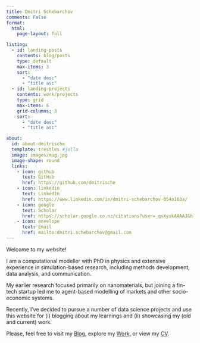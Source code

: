 ```yaml
---
title: Dmitri Schebarchov
comments: False
format:
  html:
    page-layout: full

listing:
  - id: landing-posts
    contents: blog/posts
    type: default
    max-items: 3
    sort:
      - "date desc"
      - "title asc"
  - id: landing-projects
    contents: work/projects
    type: grid
    max-items: 6
    grid-columns: 3
    sort: 
      - "date desc"
      - "title asc"

about:
  id: about-dmitrische
  template: trestles #jolla
  image: images/mug.jpg
  image-shape: round 
  links:
    - icon: github
      text: GitHub
      href: https://github.com/dmitrische
    - icon: linkedin
      text: LinkedIn
      href: https://www.linkedin.com/in/dmitri-schebarchov-054a163a/
    - icon: google
      text: Scholar
      href: https://scholar.google.co.nz/citations?user=_qsXyxkAAAAJ&hl=en
    - icon: envelope
      text: Email
      href: mailto:dmitri.schebarchov@gmail.com
---
```


:::{#about-dmitrische}
Welcome to my website! 

I am a computational modeller with PhD in physics and extensive experience in simulation-based research, including methods development, data analysis, and communication. 

My earlier research focused primarily on nanomaterials, but joining a fin-tech startup led me to agent-based modelling of markets and other socio-economic systems. 

Recently, I've decided to pursue a number of data science projects and use this website for (i) blogging about my learnings and (ii) showcasing my (old and current) work. 

Please, feel free to visit my [Blog](blog/index.qmd), explore my [Work](work/index.qmd), or view my [CV](about.qmd).
:::